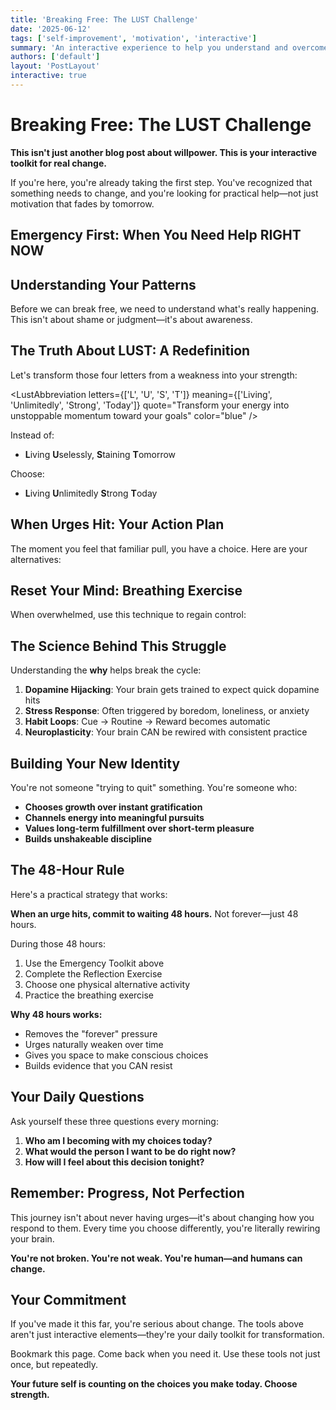 ```yaml
---
title: 'Breaking Free: The LUST Challenge'
date: '2025-06-12'
tags: ['self-improvement', 'motivation', 'interactive']
summary: 'An interactive experience to help you understand and overcome lustful thoughts through practical tools, exercises, and real strategies that work.'
authors: ['default']
layout: 'PostLayout'
interactive: true
---
```


# Breaking Free: The LUST Challenge

**This isn't just another blog post about willpower. This is your interactive toolkit for real change.**

If you're here, you're already taking the first step. You've recognized that something needs to change, and you're looking for practical help—not just motivation that fades by tomorrow.

## Emergency First: When You Need Help RIGHT NOW

<EmergencyToolkit />

## Understanding Your Patterns

Before we can break free, we need to understand what's really happening. This isn't about shame or judgment—it's about awareness.

<ReflectionExercise />

## The Truth About LUST: A Redefinition

Let's transform those four letters from a weakness into your strength:

<LustAbbreviation
  letters={['L', 'U', 'S', 'T']}
  meaning={['Living', 'Unlimitedly', 'Strong', 'Today']}
  quote="Transform your energy into unstoppable momentum toward your goals"
  color="blue"
/>

Instead of:

- **L**iving **U**selessly, **S**taining **T**omorrow

Choose:

- **L**iving **U**nlimitedly **S**trong **T**oday

## When Urges Hit: Your Action Plan

The moment you feel that familiar pull, you have a choice. Here are your alternatives:

<HabitReplacement />

## Reset Your Mind: Breathing Exercise

When overwhelmed, use this technique to regain control:

<BreathingExercise />

## The Science Behind This Struggle

Understanding the **why** helps break the cycle:

1. **Dopamine Hijacking**: Your brain gets trained to expect quick dopamine hits
2. **Stress Response**: Often triggered by boredom, loneliness, or anxiety
3. **Habit Loops**: Cue → Routine → Reward becomes automatic
4. **Neuroplasticity**: Your brain CAN be rewired with consistent practice

## Building Your New Identity

You're not someone "trying to quit" something. You're someone who:

- **Chooses growth over instant gratification**
- **Channels energy into meaningful pursuits**
- **Values long-term fulfillment over short-term pleasure**
- **Builds unshakeable discipline**

## The 48-Hour Rule

Here's a practical strategy that works:

**When an urge hits, commit to waiting 48 hours.** Not forever—just 48 hours.

During those 48 hours:

1. Use the Emergency Toolkit above
2. Complete the Reflection Exercise
3. Choose one physical alternative activity
4. Practice the breathing exercise

**Why 48 hours works:**

- Removes the "forever" pressure
- Urges naturally weaken over time
- Gives you space to make conscious choices
- Builds evidence that you CAN resist

## Your Daily Questions

Ask yourself these three questions every morning:

1. **Who am I becoming with my choices today?**
2. **What would the person I want to be do right now?**
3. **How will I feel about this decision tonight?**

## Remember: Progress, Not Perfection

This journey isn't about never having urges—it's about changing how you respond to them. Every time you choose differently, you're literally rewiring your brain.

**You're not broken. You're not weak. You're human—and humans can change.**

## Your Commitment

If you've made it this far, you're serious about change. The tools above aren't just interactive elements—they're your daily toolkit for transformation.

Bookmark this page. Come back when you need it. Use these tools not just once, but repeatedly.

**Your future self is counting on the choices you make today. Choose strength.**
